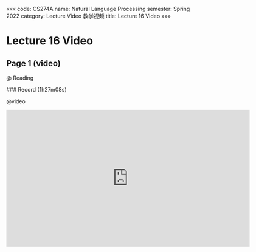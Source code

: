 «««
code: CS274A
name: Natural Language Processing
semester: Spring 2022
category: Lecture Video 教学视频
title: Lecture 16 Video
»»»

# Lecture 16 Video

## Page 1 (video)

@ Reading

<div class="markdown-body">
### Record (1h27m08s)
</div>

@video

<iframe src="https://sbfast.com/e/m3ggg8f5pxxc.html" frameborder=0 marginwidth=0 marginheight=0 scrolling=no width=640 height=360 allowfullscreen></iframe>

